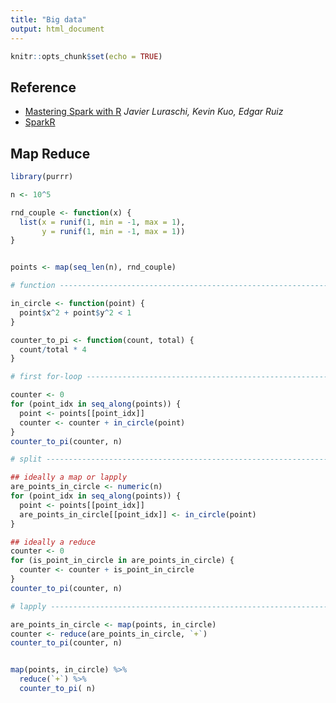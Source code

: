 ```yaml
---
title: "Big data"
output: html_document
---
```


```r
knitr::opts_chunk$set(echo = TRUE)
```

## Reference

- [Mastering Spark with R](https://therinspark.com/) *Javier Luraschi, Kevin Kuo, Edgar Ruiz*
- [SparkR](https://spark.apache.org/docs/latest/sparkr.html)


## Map Reduce

```r
library(purrr)

n <- 10^5

rnd_couple <- function(x) {
  list(x = runif(1, min = -1, max = 1),
       y = runif(1, min = -1, max = 1))
}


points <- map(seq_len(n), rnd_couple)
```


```r
# function ----------------------------------------------------------------

in_circle <- function(point) {
  point$x^2 + point$y^2 < 1
}

counter_to_pi <- function(count, total) {
  count/total * 4
}
```


```r
# first for-loop ----------------------------------------------------------

counter <- 0
for (point_idx in seq_along(points)) {
  point <- points[[point_idx]]
  counter <- counter + in_circle(point)
}
counter_to_pi(counter, n)

# split -------------------------------------------------------------------
```


```r
## ideally a map or lapply
are_points_in_circle <- numeric(n)
for (point_idx in seq_along(points)) {
  point <- points[[point_idx]]
  are_points_in_circle[[point_idx]] <- in_circle(point)
}

## ideally a reduce
counter <- 0
for (is_point_in_circle in are_points_in_circle) {
  counter <- counter + is_point_in_circle
}
counter_to_pi(counter, n)
```


```r
# lapply ------------------------------------------------------------------

are_points_in_circle <- map(points, in_circle)
counter <- reduce(are_points_in_circle, `+`)
counter_to_pi(counter, n)


map(points, in_circle) %>%
  reduce(`+`) %>%
  counter_to_pi( n)
```

